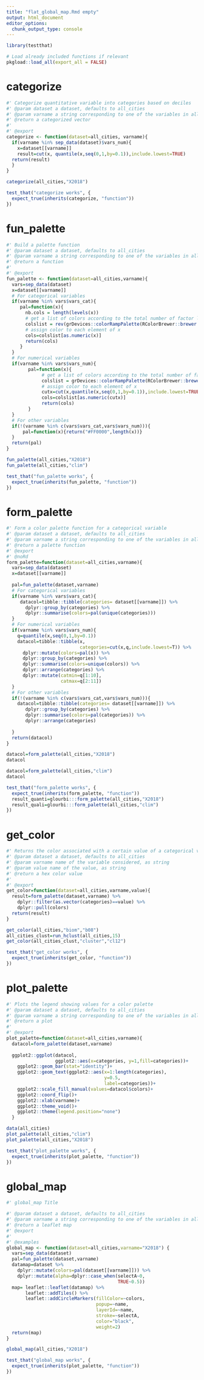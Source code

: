 ```yaml
---
title: "flat_global_map.Rmd empty"
output: html_document
editor_options: 
  chunk_output_type: console
---
```


```r
library(testthat)
```

```r
# Load already included functions if relevant
pkgload::load_all(export_all = FALSE)
```

# categorize
    
```r
#' Categorize quantitative variable into categories based on deciles
#' @param dataset a dataset, defaults to all_cities
#' @param varname a string corresponding to one of the variables in all_cities.
#' @return a categorized vector
#' 
#' @export
categorize <- function(dataset=all_cities, varname){
  if(varname %in% sep_data(dataset)$vars_num){
    x=dataset[[varname]]
    result=cut(x, quantile(x,seq(0,1,by=0.1)),include.lowest=TRUE)
  return(result)
  }
}
```
  
```r
categorize(all_cities,"X2018")
```
  
```r
test_that("categorize works", {
  expect_true(inherits(categorize, "function")) 
})
```
  

# fun_palette
    
```r
#' Build a palette function
#' @param dataset a dataset, defaults to all_cities
#' @param varname a string corresponding to one of the variables in all_cities.
#' @return a function
#' 
#' @export
fun_palette <- function(dataset=all_cities,varname){
  vars=sep_data(dataset)
  x=dataset[[varname]]
  # For categorical variables
  if(varname %in% vars$vars_cat){
     pal=function(x){
       nb.cols = length(levels(x))
       # get a list of colors according to the total number of factor levels
       colslist = rev(grDevices::colorRampPalette(RColorBrewer::brewer.pal(8, "RdYlBu"))(nb.cols))
       # assign color to each element of x
       cols=colslist[as.numeric(x)]
       return(cols)
     }
  }
  # For numerical variables
  if(varname %in% vars$vars_num){
        pal=function(x){
             # get a list of colors according to the total number of factor levels
             colslist = grDevices::colorRampPalette(RColorBrewer::brewer.pal(8,"PuBuGn"))(10)
             # assign color to each element of x
             cutx=cut(x,quantile(x,seq(0,1,by=0.1)),include.lowest=TRUE)
             cols=colslist[as.numeric(cutx)]
             return(cols)
        }
  }
  # For other variables
  if(!(varname %in% c(vars$vars_cat,vars$vars_num))){
      pal=function(x){return("#FF0000",length(x))}
  }
  return(pal)
}
```
  
```r
fun_palette(all_cities,"X2018")
fun_palette(all_cities,"clim")
```
  
```r
test_that("fun_palette works", {
  expect_true(inherits(fun_palette, "function")) 
})
```
  

# form_palette
    
```r
#' Form a color palette function for a categorical variable
#' @param dataset a dataset, defaults to all_cities
#' @param varname a string corresponding to one of the variables in all_cities.
#' @return a palette function
#' @export
#' @noRd
form_palette=function(dataset=all_cities,varname){
  vars=sep_data(dataset)
  x=dataset[[varname]]
  
  pal=fun_palette(dataset,varname)
  # For categorical variables
  if(varname %in% vars$vars_cat){
     datacol=tibble::tibble(categories= dataset[[varname]]) %>% 
       dplyr::group_by(categories) %>% 
       dplyr::summarise(colors=pal(unique(categories)))
  }
  # For numerical variables
  if(varname %in% vars$vars_num){
    q=quantile(x,seq(0,1,by=0.1))
    datacol=tibble::tibble(x,
                           categories=cut(x,q,include.lowest=T)) %>% 
      dplyr::mutate(colors=pal(x)) %>% 
      dplyr::group_by(categories) %>% 
      dplyr::summarise(colors=unique(colors)) %>% 
      dplyr::arrange(categories) %>% 
      dplyr::mutate(catmin=q[1:10],
                    catmax=q[2:11])
  }
  # For other variables
  if(!(varname %in% c(vars$vars_cat,vars$vars_num))){
    datacol=tibble::tibble(categories= dataset[[varname]]) %>% 
       dplyr::group_by(categories) %>%  
       dplyr::summarise(colors=pal(categories)) %>% 
       dplyr::arrange(categories)
    
  }
  return(datacol)
}

```
  
```r
datacol=form_palette(all_cities,"X2018")
datacol

datacol=form_palette(all_cities,"clim")
datacol
```
  
```r
test_that("form_palette works", {
  expect_true(inherits(form_palette, "function")) 
  result_quanti=glourbi:::form_palette(all_cities,"X2018")
  result_quali=glourbi:::form_palette(all_cities,"clim")
})
```

# get_color
    
```r
#' Returns the color associated with a certain value of a categorical variable
#' @param dataset a dataset, defaults to all_cities
#' @param varname name of the variable considered, as string
#' @param value name of the value, as string
#' @return a hex color value
#' 
#' @export
get_color=function(dataset=all_cities,varname,value){
  result=form_palette(dataset,varname) %>%
    dplyr::filter(as.vector(categories)==value) %>%
    dplyr::pull(colors)
  return(result)
}
```
  
```r
get_color(all_cities,"biom","b08")
all_cities_clust=run_hclust(all_cities,15)
get_color(all_cities_clust,"cluster","cl12")
```
  
```r
test_that("get_color works", {
  expect_true(inherits(get_color, "function")) 
})
```
  

# plot_palette
    
```r
#' Plots the legend showing values for a color palette
#' @param dataset a dataset, defaults to all_cities
#' @param varname a string corresponding to one of the variables in all_cities.
#' @return a plot
#' 
#' @export
plot_palette=function(dataset=all_cities,varname){
  datacol=form_palette(dataset,varname) 
  
  ggplot2::ggplot(datacol,
                  ggplot2::aes(x=categories, y=1,fill=categories))+
    ggplot2::geom_bar(stat="identity")+
    ggplot2::geom_text(ggplot2::aes(x=1:length(categories),
                                    y=0.5,
                                    label=categories))+
    ggplot2::scale_fill_manual(values=datacol$colors)+
    ggplot2::coord_flip()+
    ggplot2::xlab(varname)+
    ggplot2::theme_void()+
    ggplot2::theme(legend.position="none")
  }
```
  
```r
data(all_cities)
plot_palette(all_cities,"clim")
plot_palette(all_cities,"X2018")
```
  
```r
test_that("plot_palette works", {
  expect_true(inherits(plot_palette, "function")) 
})
```
    


# global_map

```r
#' global_map Title

#' @param dataset a dataset, defaults to all_cities
#' @param varname a string corresponding to one of the variables in all_cities. Defaults to X2018
#' @return a leaflet map
#' @export
#'
#' @examples
global_map <- function(dataset=all_cities,varname="X2018") {
  vars=sep_data(dataset)
  pal=fun_palette(dataset,varname)
  datamap=dataset %>% 
    dplyr::mutate(colors=pal(dataset[[varname]])) %>% 
    dplyr::mutate(alpha=dplyr::case_when(selectA~0,
                                         TRUE~0.5))
  map= leaflet::leaflet(datamap) %>% 
       leaflet::addTiles() %>% 
       leaflet::addCircleMarkers(fillColor=~colors,
                                 popup=~name,
                                 layerId=~name,
                                 stroke=~selectA,
                                 color="black",
                                 weight=2)
  return(map)
}
```

```r
global_map(all_cities,"X2018")
```

```r
test_that("global_map works", {
  expect_true(inherits(plot_palette, "function")) 
})
```


